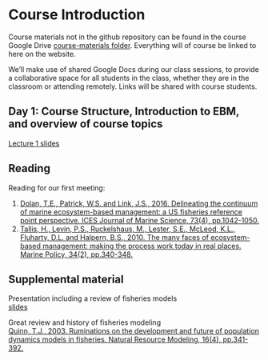 # Course Introduction {#intro}

Course materials not in the github repository can be found in the course Google Drive [course-materials folder](https://drive.google.com/drive/folders/1Wt4fhAgCP92aBu_XSCQq50Xrkc-UVHnx?usp=sharing). Everything will of course be linked to here on the website.  

We'll make use of shared Google Docs during our class sessions, to provide a collaborative space for all students in the class, whether they are in the classroom or attending remotely. Links will be shared with course students.  

## Day 1: Course Structure, Introduction to EBM, and overview of course topics

[Lecture 1 slides](https://docs.google.com/presentation/d/1sYUB6rJQAw5Q_cjGQbxJD75AcLOI_gaL/edit?usp=sharing&ouid=100082783551785338508&rtpof=true&sd=true)


## Reading

Reading for our first meeting:  

1. [Dolan, T.E., Patrick, W.S. and Link, J.S., 2016. Delineating the continuum of marine ecosystem-based management: a US fisheries reference point perspective. ICES Journal of Marine Science, 73(4), pp.1042-1050.](https://doi.org/10.1093/icesjms/fsv242)
2. [Tallis, H., Levin, P.S., Ruckelshaus, M., Lester, S.E., McLeod, K.L., Fluharty, D.L. and Halpern, B.S., 2010. The many faces of ecosystem-based management: making the process work today in real places. Marine Policy, 34(2), pp.340-348.](https://doi.org/10.1016/j.marpol.2009.08.003)  


## Supplemental material

Presentation including a review of fisheries models   
[slides](https://docs.google.com/presentation/d/1uWs1wCwdihfbCoG7x8W-WyqSpX1brKUO/edit?usp=sharing&ouid=100082783551785338508&rtpof=true&sd=true)

Great review and history of fisheries modeling  
[Quinn, T.J., 2003. Ruminations on the development and future of population dynamics models in fisheries. Natural Resource Modeling, 16(4), pp.341-392.](https://doi.org/10.1111/j.1939-7445.2003.tb00119.x)  


